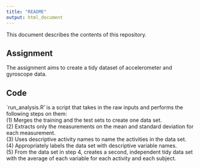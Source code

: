 ```yaml
---
title: "README"
output: html_document
---
```


This document describes the contents of this repository.  

## Assignment
The assignment aims to create a tidy dataset of accelerometer and gyroscope data.

## Code 
`run_analysis.R' is a script that takes in the raw inputs and performs the following steps on them:  
(1) Merges the training and the test sets to create one data set.  
(2) Extracts only the measurements on the mean and standard deviation for each measurement.  
(3) Uses descriptive activity names to name the activities in the data set.  
(4) Appropriately labels the data set with descriptive variable names.  
(5) From the data set in step 4, creates a second, independent tidy data set with the average of each variable for each activity and each subject.  
